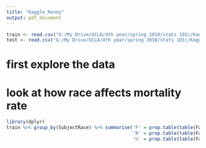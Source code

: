 ---
title: "Kaggle_Kenny"
output: pdf_document
---

```{r}
train <- read.csv("G:/My Drive/UCLA/4th year/spring 2018/stats 101c/Kaggle project/train.csv")
test <- read.csv("G:/My Drive/UCLA/4th year/spring 2018/stats 101c/Kaggle project/test.csv")
```

# first explore the data
# look at how race affects mortality rate
```{r}
library(dplyr)
train %>% group_by(SubjectRace) %>% summarise('F' = prop.table(table(Fatal))[1],
                                              'N' = prop.table(table(Fatal))[2],
                                              'U' = prop.table(table(Fatal))[3])
```


